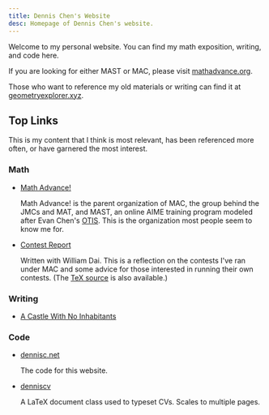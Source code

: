 ```yaml
---
title: Dennis Chen's Website
desc: Homepage of Dennis Chen's website.
---
```


Welcome to my personal website.
You can find my math exposition, writing, and code here.

If you are looking for either MAST or MAC,
please visit [mathadvance.org](https://www.mathadvance.org).

Those who want to reference my old materials or writing
can find it at [geometryexplorer.xyz](https://www.geometryexplorer.xyz).

## Top Links

This is my content that I think is most relevant, has been referenced
more often, or have garnered the most interest.

### Math

- [Math Advance!](https://www.mathadvance.org)

  Math Advance! is the parent organization of MAC, the group behind the
  JMCs and MAT, and MAST, an online AIME training program modeled after
  Evan Chen's [OTIS](https://web.evanchen.cc/otis.html).
  This is the organization most people seem to know me for.

- [Contest Report](reports/contest-creation.pdf)

  Written with William Dai. This is a reflection on the contests I've
  ran under MAC and some advice for those interested in running their
  own contests. (The [TeX source](reports/contest-creation.tex) is also available.)

### Writing

- [A Castle With No Inhabitants](writing/essays/castle)

### Code

- [dennisc.net](https://github.com/chennisden/dennisc.net)

    The code for this website.

- [denniscv](https://github.com/chennisden/denniscv)

  A LaTeX document class used to typeset CVs. Scales to multiple pages.
